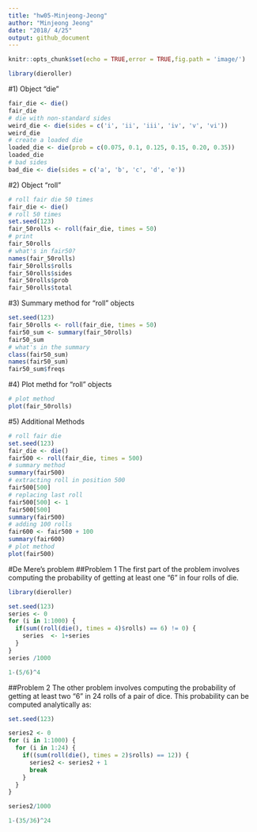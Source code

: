```yaml
---
title: "hw05-Minjeong-Jeong"
author: "Minjeong Jeong"
date: "2018/ 4/25"
output: github_document
---
```


```r
knitr::opts_chunk$set(echo = TRUE,error = TRUE,fig.path = 'image/')
```
```r
library(dieroller)
```


#1) Object "die"
```r
fair_die <- die()
fair_die
# die with non-standard sides
weird_die <- die(sides = c('i', 'ii', 'iii', 'iv', 'v', 'vi'))
weird_die
# create a loaded die
loaded_die <- die(prob = c(0.075, 0.1, 0.125, 0.15, 0.20, 0.35))
loaded_die
# bad sides
bad_die <- die(sides = c('a', 'b', 'c', 'd', 'e'))
```
#2) Object "roll"
```r
# roll fair die 50 times
fair_die <- die()
# roll 50 times
set.seed(123)
fair_50rolls <- roll(fair_die, times = 50)
# print
fair_50rolls
# what's in fair50?
names(fair_50rolls)
fair_50rolls$rolls
fair_50rolls$sides
fair_50rolls$prob
fair_50rolls$total
```

#3) Summary method for "roll" objects
```r
set.seed(123)
fair_50rolls <- roll(fair_die, times = 50)
fair50_sum <- summary(fair_50rolls)
fair50_sum
# what's in the summary
class(fair50_sum)
names(fair50_sum)
fair50_sum$freqs
```

#4) Plot methd for "roll" objects
```r
# plot method
plot(fair_50rolls)
```

#5) Additional Methods
```r
# roll fair die
set.seed(123)
fair_die <- die()
fair500 <- roll(fair_die, times = 500)
# summary method
summary(fair500)
# extracting roll in position 500
fair500[500]
# replacing last roll
fair500[500] <- 1
fair500[500]
summary(fair500)
# adding 100 rolls
fair600 <- fair500 + 100
summary(fair600)
# plot method
plot(fair500)
```

#De Mere's problem
##Problem 1
The first part of the problem involves computing the probability of getting at least one "6" in four rolls of die.
```r
library(dieroller)

set.seed(123)
series <- 0
for (i in 1:1000) {
  if(sum((roll(die(), times = 4)$rolls) == 6) != 0) {
    series  <- 1+series 
  }
}
series /1000

1-(5/6)^4
```

##Problem 2
The other problem involves computing the probability of getting at least two
“6” in 24 rolls of a pair of dice. This probability can be computed analytically as:
```r
set.seed(123)

series2 <- 0
for (i in 1:1000) {
  for (i in 1:24) {
    if((sum(roll(die(), times = 2)$rolls) == 12)) {
      series2 <- series2 + 1
      break
    }
  }
}

series2/1000

1-(35/36)^24
```

